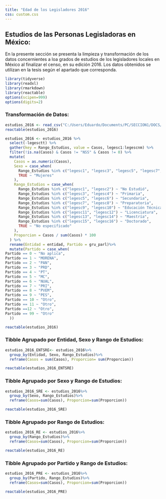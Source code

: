 ---
title: "Edad de los Legisladores 2016"
css: custom.css
---

## Estudios de las Personas Legisladoras en México:

En la presente sección se presenta la limpieza y transformación de los datos concernientes a loa grados de estudios de los legisladores locales en México al finalizar el censo, en su edición 2016. Los datos obtenidos se utilizan en la tesis según el apartado que corresponda.

```{r}
library(tidyverse)
library(readxl)
library(rmarkdown)
library(reactable)
options(scipen=999)
options(digits=2)
```

### Transformación de Datos:

```{r}
estudios_2016 <- read_csv("C:/Users/Eduardo/Documents/PC/SECCION1/DOCS/Tesis/Estudios/estudios_2016.csv")
reactable(estudios_2016)
```

```{r}
estudios_2016 <- estudios_2016 %>%
  select(-legesctt) %>%
  gather(key = Rango_Estudios, value = Casos, legesc1:legescnm) %>%
  filter(!is.na(Casos) & Casos != "NSS" & Casos != 0) %>%
  mutate(
    Casos = as.numeric(Casos),  
    Sexo = case_when(
      Rango_Estudios %in% c("legesc1", "legesc3", "legesc5", "legesc7", "legesc9", "legesc11", "legesc13", "legesc15", "legescnh") ~ "Hombres",
      TRUE ~ "Mujeres"
    ),
    Rango_Estudios = case_when(
      Rango_Estudios %in% c("legesc1", "legesc2") ~ "No Estudió",
      Rango_Estudios %in% c("legesc3", "legesc4") ~ "Primaria",
      Rango_Estudios %in% c("legesc5", "legesc6") ~ "Secundaria",
      Rango_Estudios %in% c("legesc7", "legesc8") ~ "Preparatoria",
      Rango_Estudios %in% c("legesc9", "legesc10") ~ "Educación Técnica",
      Rango_Estudios %in% c("legesc11", "legesc12") ~ "Licenciatura",
      Rango_Estudios %in% c("legesc13", "legesc14") ~ "Maestría",
      Rango_Estudios %in% c("legesc15", "legesc16") ~ "Doctorado",
      TRUE ~ "No especificado"
    ),
    Proporcion = Casos / sum(Casos) * 100
  ) %>%
  rename(Entidad = entidad, Partido = gru_parl)%>%
  mutate(Partido = case_when(
Partido == 0 ~ "No aplica",
Partido == 1 ~ "MORENA",
Partido == 2 ~ "PAN",
Partido == 3 ~ "PRD",
Partido == 4 ~ "PT",
Partido == 5 ~ "MC",
Partido == 6 ~ "NUAL",
Partido == 7 ~ "PRI",
Partido == 8 ~ "PVEM",
Partido == 9 ~ "PES",
Partido == 10 ~ "Otro",
Partido == 11 ~ "Otro",
Partido ==12 ~ "Otro",
Partido == 99 ~ "Otro"
  ))

reactable(estudios_2016)
```

### Tibble Agrupado por Entidad, Sexo y Rango de Estudios:

```{r}
estudios_2016_ENTSRE<- estudios_2016%>%
  group_by(Entidad, Sexo, Rango_Estudios)%>%
  reframe(Casos = sum(Casos), Proporcion= sum(Proporcion))

reactable(estudios_2016_ENTSRE)
```

### Tibble Agrupado por Sexo y Rango de Estudios:

```{r}
estudios_2016_SRE <- estudios_2016%>%
  group_by(Sexo, Rango_Estudios)%>%
  reframe(Casos=sum(Casos), Proporcion=sum(Proporcion))

reactable(estudios_2016_SRE)
```

### Tibble Agrupado por Rango de Estudios:

```{r}
estudios_2016_RE <- estudios_2016%>%
  group_by(Rango_Estudios)%>%
  reframe(Casos=sum(Casos), Proporcion=sum(Proporcion))

reactable(estudios_2016_RE)
```

### Tibble Agrupado por Partido y Rango de Estudios:

```{r}
estudios_2016_PRE <- estudios_2016%>%
  group_by(Partido, Rango_Estudios)%>%
  reframe(Casos=sum(Casos), Proporcion=sum(Proporcion))

reactable(estudios_2016_PRE)
```
